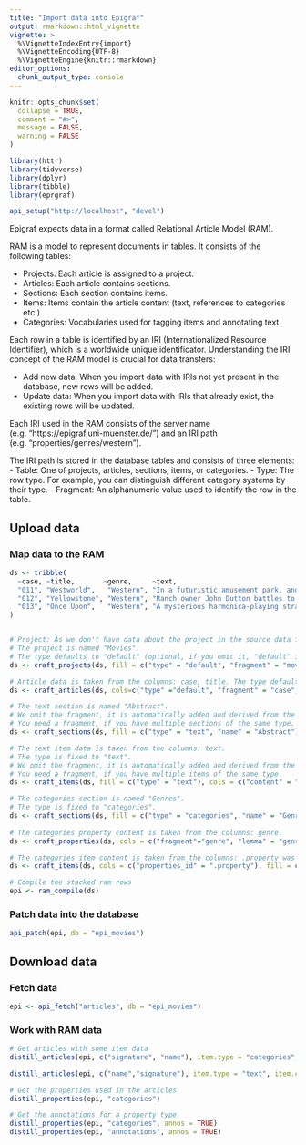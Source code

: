 ```yaml
---
title: "Import data into Epigraf"
output: rmarkdown::html_vignette
vignette: >
  %\VignetteIndexEntry{import}
  %\VignetteEncoding{UTF-8}
  %\VignetteEngine{knitr::rmarkdown}
editor_options: 
  chunk_output_type: console
---
```


```r
knitr::opts_chunk$set(
  collapse = TRUE,
  comment = "#>", 
  message = FALSE, 
  warning = FALSE
)

library(httr)
library(tidyverse)
library(dplyr)
library(tibble)
library(eprgraf)

api_setup("http://localhost", "devel")

```

Epigraf expects data in a format called Relational Article Model (RAM).

RAM is a model to represent documents in tables. 
It consists of the following tables:

- Projects: Each article is assigned to a project.
- Articles: Each article contains sections.
- Sections: Each section contains items.
- Items: Items contain the article content (text, references to categories etc.)
- Categories: Vocabularies used for tagging items and annotating text.

Each row in a table is identified by an IRI (Internationalized Resource Identifier),
which is a worldwide unique identificator. 
Understanding the IRI concept of the RAM model is crucial for data transfers:

- Add new data: When you import data with IRIs not yet present in the database,
  new rows will be added.
- Update data:  When you import data with IRIs that already exist, 
  the existing rows will be updated.
  
Each IRI used in the RAM consists of the server name (e.g. "https://epigraf.uni-muenster.de/")
and an IRI path (e.g. "properties/genres/western"). 

The IRI path is stored in the database tables and consists of three elements:
- Table: One of projects, articles, sections, items, or categories.
- Type: The row type. For example, you can distinguish different category systems by their type.
- Fragment: An alphanumeric value used to identify the row in the table.


## Upload data

### Map data to the RAM

```r

ds <- tribble(
  ~case, ~title,       ~genre,     ~text,
  "011", "Westworld",   "Western", "In a futuristic amusement park, androids populate themed worlds like the Wild West.",
  "012", "Yellowstone", "Western", "Ranch owner John Dutton battles to protect his family's massive Montana cattle ranch.",
  "013", "Once Upon",   "Western", "A mysterious harmonica-playing stranger teams up with a bandit."
)


# Project: As we don't have data about the project in the source data frame, we fill in some values. 
# The project is named "Movies". 
# The type defaults to "default" (optional, if you omit it, "default" is used anyways)
ds <- craft_projects(ds, fill = c("type" = "default", "fragment" = "movies",  "name" = "Movies", "signature"="movies"))

# Article data is taken from the columns: case, title. The type defaults to "default".
ds <- craft_articles(ds, cols=c("type" ="default", "fragment" = "case", "signature" = "case", "name" = "title"))

# The text section is named "Abstract". 
# We omit the fragment, it is automatically added and derived from the article fragment.
# You need a fragment, if you have multiple sections of the same type.
ds <- craft_sections(ds, fill = c("type" = "text", "name" = "Abstract"))

# The text item data is taken from the columns: text. 
# The type is fixed to "text". 
# We omit the fragment, it is automatically added and derived from the section fragment.
# You need a fragment, if you have multiple items of the same type.
ds <- craft_items(ds, fill = c("type" = "text"), cols = c("content" = "text"))

# The categories section is named "Genres". 
# The type is fixed to "categories".
ds <- craft_sections(ds, fill = c("type" = "categories", "name" = "Genres"))
        
# The categories property content is taken from the columns: genre.
ds <- craft_properties(ds, cols = c("fragment"="genre", "lemma" = "genre"), fill = c("type" = "categories"))

# The categories item content is taken from the columns: .property was created by the property mapping beforehand.
ds <- craft_items(ds, cols = c("properties_id" = ".property"), fill = c("type" = "categories"))

# Compile the stacked ram rows
epi <- ram_compile(ds)

```

### Patch data into the database

```r
api_patch(epi, db = "epi_movies")
```


## Download data

### Fetch data
```r

epi <- api_fetch("articles", db = "epi_movies")

```

### Work with RAM data
```r

# Get articles with some item data
distill_articles(epi, c("signature", "name"), item.type = "categories", property.cols = "lemma")

distill_articles(epi, c("name","signature"), item.type = "text", item.cols = "content")

# Get the properties used in the articles
distill_properties(epi, "categories")

# Get the annotations for a property type
distill_properties(epi, "categories", annos = TRUE)
distill_properties(epi, "annotations", annos = TRUE)

```
